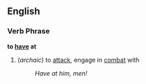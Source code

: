 ==English==
===Verb Phrase===
'''to [[have]] at'''

#(''archaic'') to [[attack]], engage in [[combat]] with
#:''Have at him, men!''